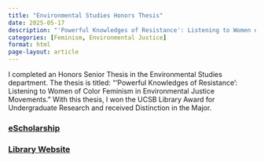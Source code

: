 ```yaml
---
title: "Environmental Studies Honors Thesis"
date: 2025-05-17
description: "'Powerful Knowledges of Resistance': Listening to Women of Color Feminism in Environmental Justice Movements"
categories: [Feminism, Environmental Justice]
format: html
page-layout: article
---
```


I completed an Honors Senior Thesis in the Environmental Studies department. The thesis is titled: "'Powerful Knowledges of Resistance': Listening to Women of Color Feminism in Environmental Justice Movements." With this thesis, I won the UCSB Library Award for Undergraduate Research and received Distinction in the Major.

### [eScholarship](https://escholarship.org/uc/item/33f4v76f#main)

### [Library Website](https://www.library.ucsb.edu/2025-winners)
